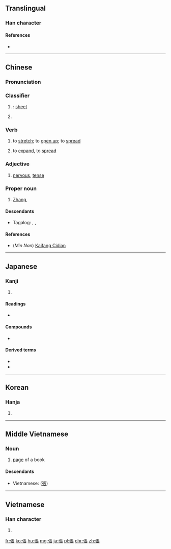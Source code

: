 {{also|张}}
==Translingual==

===Han character===
{{Han char|rn=57|rad=弓|as=08|sn=11|four=11232|canj=NSMV|ids=⿰弓長}}

====References====
* {{Han ref|kx=0359.190|dkj=09812|dj=0675.330|hdz=20997.050|uh=5F35|ud=24373|bh=B169|bd=45417}}

----

==Chinese==
{{zh-forms|s=张}}

===Pronunciation===
{{zh-pron
|m=zhāng
|c=zoeng3,zoeng1
|h=pfs=chông
|md=
|mn=chiang/tiong/tiuⁿ
|w=
|mc=y
|oc=y
|cat=cls,v,a,proper noun
}}

===Classifier===
{{zh-cls}}

# {{non-gloss definition|classifier for for flat things}}: [[sheet]]
#: {{zh-usex|一 張 地圖|a map}}
#: {{zh-usex|一 張 桌子|a table}}
# {{non-gloss definition|classifier for votes}}

===Verb===
{{zh-verb}}

# to [[stretch]]; to [[open up]]; to [[spread]]
#: {{zh-usex|張開|to open up, to spread}}
#: {{zh-usex|張口|to gape, to yawn}}
# to [[expand]], to [[spread]]
#: {{zh-usex|擴張|to expand, expansion}}
#: {{zh-usex|聲張|to make public, to disclose}}

===Adjective===
{{zh-adj}}

# [[nervous]], [[tense]]
#: {{zh-usex|緊張|nervous}}
#: {{zh-usex|張力|tension}}

===Proper noun===
{{zh-proper noun}}

# {{surname|lang=zh}} [[Zhang]], {{non-gloss definition|listed #24 of the ''{{w|Baijiaxing}}}}

====Descendants====
* Tagalog: {{l|tl|Chang}}, {{l|tl|Tiu}}, {{l|tl|Tiong}}

====References====
* (''Min Nan'') [http://kaifangcidian.com/han/minnan/%E5%BC%B5 Kaifang Cidian]

----

==Japanese==

===Kanji===
{{ja-kanji|grade=5|rs=弓08}}

# {{defn|lang=ja|sort=弓08}}

====Readings====
* {{ja-readings|on=[[ちょう]] (chō)|kun=[[はる]] (haru), [[はり]] (hari)}}

====Compounds====
* {{term|出張||[[business trip]]|tr=しゅっちょう, shutchō|sc=Jpan|lang=ja}}

====Derived terms====
* {{l|ja|頑張る|tr=[[がんばる]], ganbaru}}
* {{l|ja|頑張って|tr=[[がんばって]], ganbatte}}

----

==Korean==

===Hanja===
{{ko-hanja|hangeul=[[장]]|eumhun=|rv=jang|mr=chang|y=cang}}

# {{defn|lang=ko|sort=弓08}}

----

==Middle Vietnamese==

===Noun===
{{head|mkh-mvi|noun|tr=blang}}

# [[page]] of a book

====Descendants====
* Vietnamese: {{l|vi|trang}} ([[張]])

----

==Vietnamese==

===Han character===
{{vi-hantu|[[trương]], [[trang]], [[chanh]], [[choang]], [[chương]], [[giương]], [[chăng]], [[chướng]], [[dăng]]|rs=弓08}}

# {{defn|lang=vi|sort=弓08}}

[[fr:張]]
[[ko:張]]
[[hu:張]]
[[mg:張]]
[[ja:張]]
[[pl:張]]
[[chr:張]]
[[zh:張]]